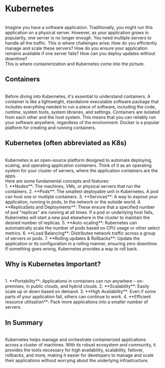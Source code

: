 # Kubernetes
<br/>
Imagine you have a software application. Traditionally, you might run this application on a physical server. However, as your application grows in popularity, one server is no longer enough. You need multiple servers to handle all the traffic. This is where challenges arise: How do you efficiently manage and scale these servers? How do you ensure your application remains available if one server fails? How can you deploy updates without downtime?
<br/>
This is where containerization and Kubernetes come into the picture.
<br/>

## Containers
<br/>
Before diving into Kubernetes, it's essential to understand containers. A container is like a lightweight, standalone executable software package that includes everything needed to run a piece of software, including the code, runtime, system tools, system libraries, and settings. Containers are isolated from each other and the host system. This means that you can reliably run your software anywhere, regardless of the environment. Docker is a popular platform for creating and running containers.

<br/>

## Kubernetes (often abbreviated as K8s)
<br/>
Kubernetes is an open-source platform designed to automate deploying, scaling, and operating application containers. Think of it as an operating system for your cluster of servers, where the application containers are the apps.
<br/>
Here are some fundamental concepts and features:
<br/>
1. **Nodes**: The machines, VMs, or physical servers that run the containers.
2. **Pods**: The smallest deployable unit in Kubernetes. A pod can host one or multiple containers.
3. **Services**: A way to expose your application, running in pods, to the network or the outside world.
4. **ReplicaSets and Deployments**: These ensure that a specified number of pod "replicas" are running at all times. If a pod or underlying host fails, Kubernetes will start a new pod elsewhere in the cluster to maintain the desired number of replicas.
5. **Auto-scaling**: Kubernetes can automatically scale the number of pods based on CPU usage or other select metrics.
6. **Load Balancing**: Distributes network traffic across a group of servers or pods.
7. **Rolling updates & Rollbacks**: Update the application or its configuration in a rolling manner, ensuring zero downtime. If something goes wrong, Kubernetes provides a way to roll back.
<br/>

## Why is Kubernetes Important?
<br/>
1. **Portability**: Applications in containers can run anywhere – on-premises, in public clouds, and hybrid clouds.
2. **Scalability**: Easily scale up or down based on demand.
3. **High Availability**: Even if some parts of your application fail, others can continue to work.
4. **Efficient resource utilisation**: Pack more applications into a smaller number of servers.
<br/>

## In Summary
<br/>
Kubernetes helps manage and orchestrate containerized applications across a cluster of machines. With its robust ecosystem and community, it provides the tools necessary for high availability, scalability, failover, rollbacks, and more, making it easier for developers to manage and scale their applications without worrying about the underlying infrastructure.